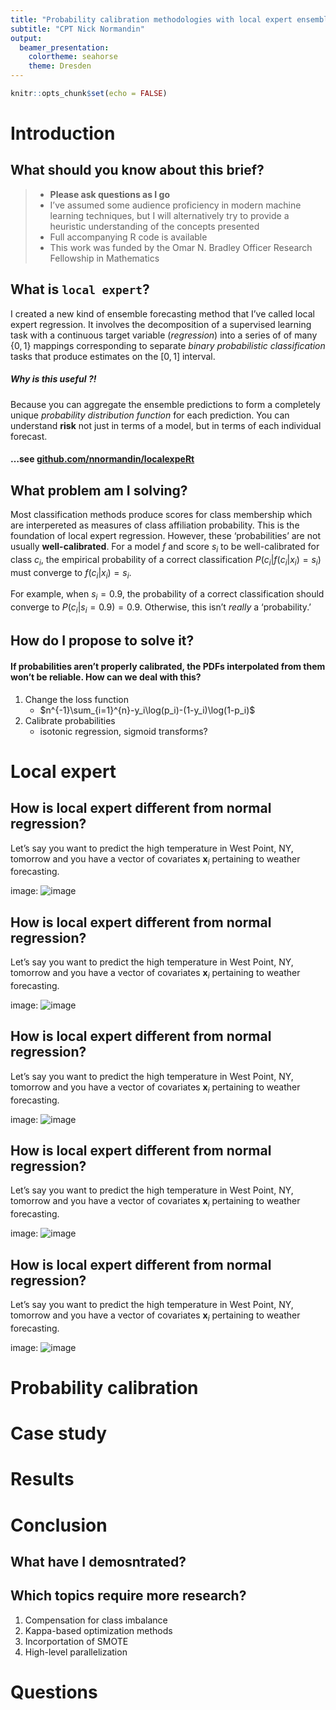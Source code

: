 ```yaml
---
title: "Probability calibration methodologies with local expert ensembles"
subtitle: "CPT Nick Normandin"
output: 
  beamer_presentation: 
    colortheme: seahorse
    theme: Dresden
---
```


```r
knitr::opts_chunk$set(echo = FALSE)
```

# Introduction

## What should you know about this brief?

> - **Please ask questions as I go**
> - I've assumed some audience proficiency in modern machine learning techniques, but I will alternatively try to provide a heuristic understanding of the concepts presented
> - Full accompanying R code is available
> - This work was funded by the Omar N. Bradley Officer Research Fellowship in Mathematics

## What is `local expert`?

I created a new kind of ensemble forecasting method that I've called local expert regression. It involves the decomposition of a supervised learning task with a continuous target variable (*regression*) into a series of of many $\{0, 1\}$ mappings corresponding to separate *binary probabilistic classification* tasks that produce estimates on the $[0, 1]$ interval.

#####  Why is this useful ?! 
Because you can aggregate the ensemble predictions to form a completely unique *probability distribution function* for each prediction. You can understand **risk** not just in terms of a model, but in terms of each individual forecast.

#### ...see **[github.com/nnormandin/localexpeRt](https://github.com/nnormandin/localexpeRt)**

## What problem am I solving?

Most classification methods produce scores for class membership which are interpereted as measures of class affiliation probability. This is the foundation of local expert regression. However, these 'probabilities' are not usually **well-calibrated**. For a model $f$ and score $s_i$ to be well-calibrated for class $c_i$, the empirical probability of a correct classification $P(c_i | f( c_i | x_i)=s_i)$ must converge to $f(c_i | x_i) = s_i$.

For example, when $s_i = 0.9$, the probability of a correct classification should converge to $P(c_i | s_i = 0.9) = 0.9$. Otherwise, this isn't *really* a 'probability.'

## How do I propose to solve it?

#### If probabilities aren't properly calibrated, the PDFs interpolated from them won't be reliable. How can we deal with this?

1. Change the loss function
     + $n^{-1}\sum_{i=1}^{n}-y_i\log(p_i)-(1-y_i)\log(1-p_i)$
2. Calibrate probabilities
     + isotonic regression, sigmoid transforms?

# Local expert

## How is local expert different from normal regression?
Let's say you want to predict the high temperature in West Point, NY, tomorrow and you have a vector of covariates $\mathbf{x}_i$ pertaining to weather forecasting.

image: ![image](~/MORS_2017/figure 1/first.png)

## How is local expert different from normal regression?
Let's say you want to predict the high temperature in West Point, NY, tomorrow and you have a vector of covariates $\mathbf{x}_i$ pertaining to weather forecasting.

image: ![image](~/MORS_2017/figure 1/second.png)

## How is local expert different from normal regression?
Let's say you want to predict the high temperature in West Point, NY, tomorrow and you have a vector of covariates $\mathbf{x}_i$ pertaining to weather forecasting.

image: ![image](~/MORS_2017/figure 1/third.png)

## How is local expert different from normal regression?
Let's say you want to predict the high temperature in West Point, NY, tomorrow and you have a vector of covariates $\mathbf{x}_i$ pertaining to weather forecasting.

image: ![image](~/MORS_2017/figure 1/fourth.png)

## How is local expert different from normal regression?
Let's say you want to predict the high temperature in West Point, NY, tomorrow and you have a vector of covariates $\mathbf{x}_i$ pertaining to weather forecasting.

image: ![image](~/MORS_2017/figure 1/last.png)

# Probability calibration

# Case study

# Results



# Conclusion

## What have I demosntrated?

## Which topics require more research?

1. Compensation for class imbalance
2. Kappa-based optimization methods
3. Incorportation of SMOTE
4. High-level parallelization

# Questions






